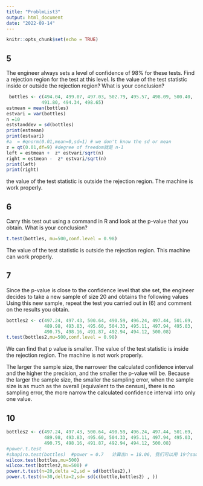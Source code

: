 ```yaml
---
title: "ProblmList3"
output: html_document
date: "2022-09-14"
---
```


```r
knitr::opts_chunk$set(echo = TRUE)
```

## 5
The engineer always sets a level of confidence of 98% for these tests. Find a rejection region for the test at this level. Is the value of the test statistic inside or outside the rejection region? What is your conclusion?

```r
 bottles <- c(494.04, 499.07, 497.03, 502.79, 495.57, 498.09, 500.40,
             491.80, 494.34, 498.65)
estmean = mean(bottles)
estvari = var(bottles)
n =10
eststanddev = sd(bottles)
print(estmean)
print(estvari)
#a  = #qnorm(0.01,mean=0,sd=1) # we don't know the sd or mean
z = qt(0.01,df=9) #degree of freedom就是 n-1
left = estmean +  z* estvari/sqrt(n) 
right = estmean -  z* estvari/sqrt(n) 
print(left)
print(right)
```
the value of the test statistic is outside the rejection region. The machine is work properly.


## 6
Carry this test out using a command in R and look at the p-value that you obtain. What is your conclusion?
```r
t.test(bottles, mu=500,conf.level = 0.98) 
```
The value of the test statistic is outside the rejection region. This machine can work properly.


## 7
Since the p-value is close to the confidence level that she set, the engineer decides to take a new sample of size 20 and obtains the following values
Using this new sample, repeat the test you carried out in (6) and comment on the results you obtain.

```r
bottles2 <- c(497.24, 497.43, 500.64, 490.59, 496.24, 497.44, 501.69,
              489.98, 493.83, 495.60, 504.33, 495.11, 497.94, 495.03,
              490.75, 498.16, 491.87, 492.94, 494.12, 500.08)
t.test(bottles2,mu=500,conf.level = 0.98)
```

We can find that p value is smaller. The value of the test statistic is inside the rejection region. The machine is not work properly.

The larger the sample size, the narrower the calculated confidence interval and the higher the precision, and the smaller the p-value will be. 
Because the larger the sample size, the smaller the sampling error, when the sample size is as much as the overall (equivalent to the census), there is no sampling error, the more narrow the calculated confidence interval into only one value. 


## 10
```r
bottles2 <- c(497.24, 497.43, 500.64, 490.59, 496.24, 497.44, 501.69,
              489.98, 493.83, 495.60, 504.33, 495.11, 497.94, 495.03,
              490.75, 498.16, 491.87, 492.94, 494.12, 500.08)
#power.t.test
#shapiro.test(bottles)  #power = 0.7   计算出n = 18.06, 我们可以用 19个sample. 
wilcox.test(bottles,mu=500)
wilcox.test(bottles2,mu=500) # 
power.t.test(n=20,delta =2,sd = sd(bottles2),)
power.t.test(n=30,delta=2,sd= sd(c(bottle,bottles2) , ))
```